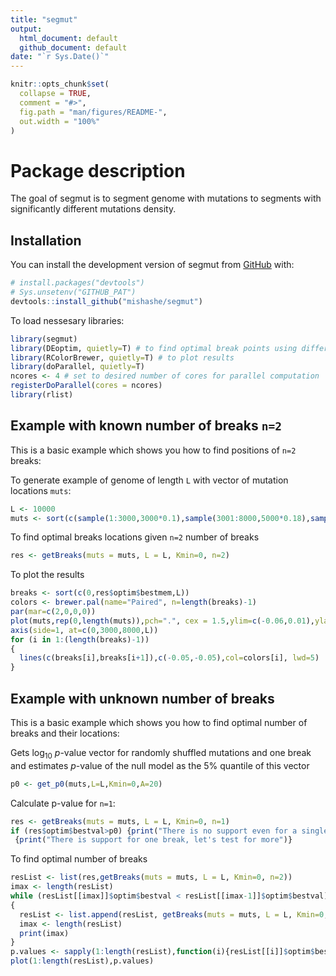 ```yaml
---
title: "segmut"
output: 
  html_document: default
  github_document: default
date: "`r Sys.Date()`"
---
```


<!-- README.md is generated from README.Rmd. Please edit that file -->

```r
knitr::opts_chunk$set(
  collapse = TRUE,
  comment = "#>",
  fig.path = "man/figures/README-",
  out.width = "100%"
)
```

# Package description

<!-- badges: start -->

<!-- badges: end -->

The goal of segmut is to segment genome with mutations to segments with significantly different mutations density.

## Installation

You can install the development version of segmut from [GitHub](https://github.com/) with:

``` r
# install.packages("devtools")
# Sys.unsetenv("GITHUB_PAT")
devtools::install_github("mishashe/segmut")
```

To load nessesary libraries:
```r
library(segmut)
library(DEoptim, quietly=T) # to find optimal break points using differential evolution algorithm
library(RColorBrewer, quietly=T) # to plot results
library(doParallel, quietly=T)
ncores <- 4 # set to desired number of cores for parallel computation
registerDoParallel(cores = ncores)
library(rlist)
```

## Example with known number of breaks ```n=2```

This is a basic example which shows you how to find positions of ```n=2``` breaks:

To generate example of genome of length ```L``` with vector of mutation locations ```muts```:
```r
L <- 10000
muts <- sort(c(sample(1:3000,3000*0.1),sample(3001:8000,5000*0.18),sample(8001:10000,2000*0.12)))
```
To find optimal breaks locations given ```n=2``` number of breaks
```r
res <- getBreaks(muts = muts, L = L, Kmin=0, n=2)
```
To plot the results
```r
breaks <- sort(c(0,res$optim$bestmem,L))
colors <- brewer.pal(name="Paired", n=length(breaks)-1)
par(mar=c(2,0,0,0))
plot(muts,rep(0,length(muts)),pch=".", cex = 1.5,ylim=c(-0.06,0.01),ylab="",xlab="", axes=F)
axis(side=1, at=c(0,3000,8000,L))
for (i in 1:(length(breaks)-1))
{
  lines(c(breaks[i],breaks[i+1]),c(-0.05,-0.05),col=colors[i], lwd=5)
}
```

## Example with unknown number of breaks

This is a basic example which shows you how to find optimal number of breaks and their locations:

Gets $\log_{10}$ *p*-value vector for randomly shuffled mutations and one break and estimates *p*-value of the null model as the 5% quantile of this vector
```r
p0 <- get_p0(muts,L=L,Kmin=0,A=20)
```

Calculate p-value for `n=1`:
```r
res <- getBreaks(muts = muts, L = L, Kmin=0, n=1)
if (res$optim$bestval>p0) {print("There is no support even for a single break")} else
 {print("There is support for one break, let's test for more")}
```

To find optimal number of breaks
```r
resList <- list(res,getBreaks(muts = muts, L = L, Kmin=0, n=2))
imax <- length(resList)
while (resList[[imax]]$optim$bestval < resList[[imax-1]]$optim$bestval) 
{
  resList <- list.append(resList, getBreaks(muts = muts, L = L, Kmin=0, n=length(resList)+1))
  imax <- length(resList)
  print(imax)
}
p.values <- sapply(1:length(resList),function(i){resList[[i]]$optim$bestval})
plot(1:length(resList),p.values)
```
